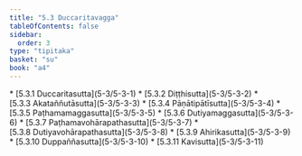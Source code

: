 ```yaml
---
title: "5.3 Duccaritavagga"
tableOfContents: false
sidebar:
  order: 3
type: "tipitaka"
basket: "su"
book: "a4"
---
```



<DynamicBreadcrumb />



<TableOfContents book="a4" section="5.3">
* [5.3.1 Duccaritasutta](5-3/5-3-1)
* [5.3.2 Diṭṭhisutta](5-3/5-3-2)
* [5.3.3 Akataññutāsutta](5-3/5-3-3)
* [5.3.4 Pāṇātipātīsutta](5-3/5-3-4)
* [5.3.5 Paṭhamamaggasutta](5-3/5-3-5)
* [5.3.6 Dutiyamaggasutta](5-3/5-3-6)
* [5.3.7 Paṭhamavohārapathasutta](5-3/5-3-7)
* [5.3.8 Dutiyavohārapathasutta](5-3/5-3-8)
* [5.3.9 Ahirikasutta](5-3/5-3-9)
* [5.3.10 Duppaññasutta](5-3/5-3-10)
* [5.3.11 Kavisutta](5-3/5-3-11)
</TableOfContents>